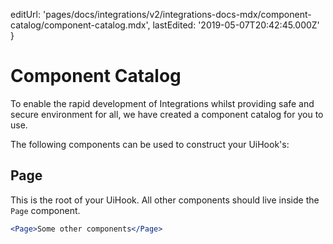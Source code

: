 
  editUrl:
    'pages/docs/integrations/v2/integrations-docs-mdx/component-catalog/component-catalog.mdx',
  lastEdited: '2019-05-07T20:42:45.000Z'
}

# Component Catalog

To enable the rapid development of Integrations whilst providing safe and secure environment for all, we have created a component catalog for you to use.

The following components can be used to construct your UiHook's:

## Page

This is the root of your UiHook. All other components should live inside the `Page` component.

```jsx
<Page>Some other components</Page>
```

<ActionComponents />
<InputComponents />
<UiComponents />
